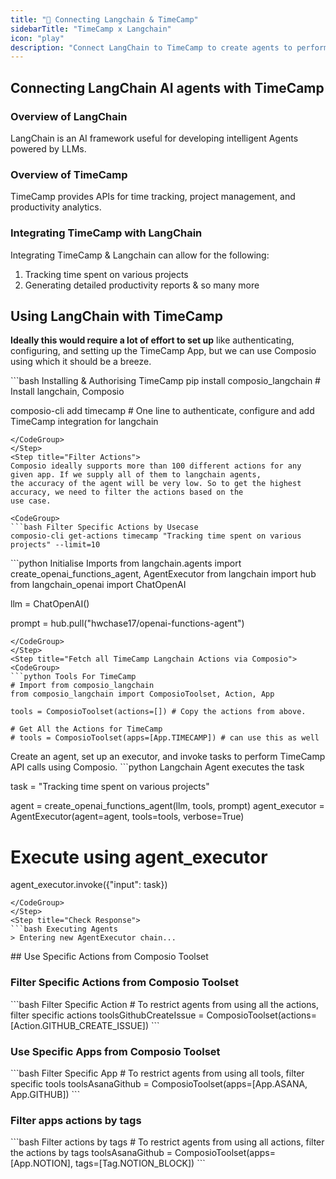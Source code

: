 ```yaml
---
title: "🚀 Connecting Langchain & TimeCamp"
sidebarTitle: "TimeCamp x Langchain"
icon: "play"
description: "Connect LangChain to TimeCamp to create agents to perform tasks using natural language"
---
```


## Connecting LangChain AI agents with TimeCamp

### Overview of LangChain

LangChain is an AI framework useful for developing intelligent Agents powered by LLMs.

### Overview of TimeCamp

TimeCamp provides APIs for time tracking, project management, and productivity analytics.

### Integrating TimeCamp with LangChain

Integrating TimeCamp & Langchain can allow for the following:

1. Tracking time spent on various projects
2. Generating detailed productivity reports
& so many more

## Using LangChain with TimeCamp

<Steps>
<Step title="Setting Up the Environment">

**Ideally this would require a lot of effort to set up** like authenticating, configuring, and setting up the TimeCamp App, but we can use Composio using which it should be a breeze.

<CodeGroup>
```bash Installing & Authorising TimeCamp
pip install composio_langchain # Install langchain, Composio 

composio-cli add timecamp # One line to authenticate, configure and add TimeCamp integration for langchain
```
</CodeGroup>
</Step>
<Step title="Filter Actions">
Composio ideally supports more than 100 different actions for any given app. If we supply all of them to langchain agents, 
the accuracy of the agent will be very low. So to get the highest accuracy, we need to filter the actions based on the 
use case.

<CodeGroup>
```bash Filter Specific Actions by Usecase
composio-cli get-actions timecamp "Tracking time spent on various projects" --limit=10
```
</CodeGroup>

</Step>
<Step title="Import Base Packages">

<CodeGroup>
```python Initialise Imports
from langchain.agents import create_openai_functions_agent, AgentExecutor
from langchain import hub
from langchain_openai import ChatOpenAI


llm = ChatOpenAI()

prompt = hub.pull("hwchase17/openai-functions-agent")
```
</CodeGroup>
</Step>
<Step title="Fetch all TimeCamp Langchain Actions via Composio">
<CodeGroup>
```python Tools For TimeCamp
# Import from composio_langchain
from composio_langchain import ComposioToolset, Action, App

tools = ComposioToolset(actions=[]) # Copy the actions from above. 

# Get All the Actions for TimeCamp
# tools = ComposioToolset(apps=[App.TIMECAMP]) # can use this as well
```
</CodeGroup>
</Step>
<Step title="Execute the Agent">
Create an agent, set up an executor, and invoke tasks to perform TimeCamp API calls using Composio. 
<CodeGroup>
```python Langchain Agent executes the task

task = "Tracking time spent on various projects"

agent = create_openai_functions_agent(llm, tools, prompt)
agent_executor = AgentExecutor(agent=agent, tools=tools, verbose=True)

# Execute using agent_executor
agent_executor.invoke({"input": task})
```
</CodeGroup>
</Step>
<Step title="Check Response">
```bash Executing Agents
> Entering new AgentExecutor chain...
```
</Step>
</Steps>
## Use Specific Actions from Composio Toolset

### Filter Specific Actions from Composio Toolset

<CodeGroup>
```bash Filter Specific Action
# To restrict agents from using all the actions, filter specific actions
toolsGithubCreateIssue = ComposioToolset(actions=[Action.GITHUB_CREATE_ISSUE])
```
</CodeGroup>

### Use Specific Apps from Composio Toolset
<CodeGroup>
```bash Filter Specific App
# To restrict agents from using all tools, filter specific tools
toolsAsanaGithub = ComposioToolset(apps=[App.ASANA, App.GITHUB])
```
</CodeGroup>

### Filter apps actions by tags 
<CodeGroup>
```bash Filter actions by tags
# To restrict agents from using all actions, filter the actions by tags
toolsAsanaGithub = ComposioToolset(apps=[App.NOTION], tags=[Tag.NOTION_BLOCK])
```
</CodeGroup>

